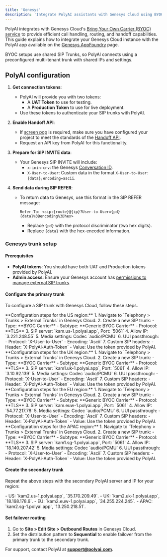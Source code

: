 ```yaml
---
title: 'Genesys'
description: 'Integrate PolyAI assistants with Genesys Cloud using BYOC.'
---
```


PolyAI integrates with Genesys Cloud's [Bring Your Own Carrier (BYOC) service](https://help.mypurecloud.com/articles/about-byoc-bring-your-own-carrier/) to
provide efficient call handling, routing, and handoff capabilities. This guide explains how to integrate your Genesys Cloud instance with the PolyAI app available on the
[Genesys AppFoundry](https://appfoundry.genesys.com/filter/genesyscloud/listing/f1d61f31-661b-4ecf-a752-771a66286f51) page.

<Info> BYOC setups use shared SIP Trunks, so PolyAI connects using a preconfigured multi-tenant trunk with shared IPs and settings. </Info>

## PolyAI configuration

1. **Get connection tokens**:
   - PolyAI will provide you with two tokens:
     - A **UAT Token** to use for testing.
     - A **Production Token** to use for live deployment.
   - Use these tokens to authenticate your SIP trunks with PolyAI.

2. **Enable Handoff API**:
   - If [screen pop](https://all.docs.genesys.com/PEC-GPA/Current/Administrator/GplusScreenPop90) is required, make sure you have configured your project to meet the standards of the [Handoff API](/api-reference/conversations/endpoint/get-handoff).
   - Request an API key from PolyAI for this functionality.

3. **Prepare for SIP INVITE data**:
   - Your Genesys SIP INVITE will include:
     - `x-inin-cnv`: the Genesys [Conversation ID](https://developer.genesys.cloud/commdigital/digital/openmessaging/gettingConversationId).
     - `X-User-to-User`: Custom data in the format `X-User-to-User:{data};encoding=ascii`.

4. **Send data during SIP REFER**:
   - To return data to Genesys, use this format in the SIP REFER message:

     `Refer-To: <sip:{route}@{ip}?User-to-User={pd}{data}%3Bencoding%3Dhex>`

     - Replace `{pd}` with the protocol discriminator (two hex digits).
     - Replace `{data}` with the hex-encoded information.

### Genesys trunk setup

#### Prerequisites
- **PolyAI tokens**: You should have both UAT and Production tokens provided by PolyAI.
- **Admin access**: Ensure your Genesys account has [permissions to manage external SIP trunks](https://help.mypurecloud.com/articles/external-trunk-settings/).

#### Configure the primary trunk

To configure a SIP trunk with Genesys Cloud, follow these steps.

<Tabs>
  <Tab title="US">
    **Configuration steps for the US region:**
    1. Navigate to `Telephony > Trunks > External Trunks` in Genesys Cloud.
    2. Create a new SIP trunk:
       - Type: **BYOC Carrier**
       - Subtype: **Generic BYOC Carrier**
       - Protocol: **TLS**
    3. SIP server: `kam.us-1.polyai.app`, Port: `5061`
    4. Allow IP: `3.221.248.55`
    5. Media settings: Codec `audio/PCMU`
    6. UUI passthrough:
       - Protocol: `X-User-to-User`
       - Encoding: `Ascii`
    7. Custom SIP headers:
       - Header: `X-PolyAi-Auth-Token`
       - Value: Use the token provided by PolyAI.
  </Tab>
  <Tab title="UK">
    **Configuration steps for the UK region:**
    1. Navigate to `Telephony > Trunks > External Trunks` in Genesys Cloud.
    2. Create a new SIP trunk:
       - Type: **BYOC Carrier**
       - Subtype: **Generic BYOC Carrier**
       - Protocol: **TLS**
    3. SIP server: `kam1.uk-1.polyai.app`, Port: `5061`
    4. Allow IP: `3.10.92.139`
    5. Media settings: Codec `audio/PCMU`
    6. UUI passthrough:
       - Protocol: `X-User-to-User`
       - Encoding: `Ascii`
    7. Custom SIP headers:
       - Header: `X-PolyAi-Auth-Token`
       - Value: Use the token provided by PolyAI.
  </Tab>
  <Tab title="EU">
    **Configuration steps for the EU region:**
    1. Navigate to `Telephony > Trunks > External Trunks` in Genesys Cloud.
    2. Create a new SIP trunk:
       - Type: **BYOC Carrier**
       - Subtype: **Generic BYOC Carrier**
       - Protocol: **TLS**
    3. SIP server: `kam.euw-1.polyai.app`, Port: `5061`
    4. Allow IP: `54.77.217.78`
    5. Media settings: Codec `audio/PCMU`
    6. UUI passthrough:
       - Protocol: `X-User-to-User`
       - Encoding: `Ascii`
    7. Custom SIP headers:
       - Header: `X-PolyAi-Auth-Token`
       - Value: Use the token provided by PolyAI.
  </Tab>
  <Tab title="APAC">
    **Configuration steps for the APAC region:**
    1. Navigate to `Telephony > Trunks > External Trunks` in Genesys Cloud.
    2. Create a new SIP trunk:
       - Type: **BYOC Carrier**
       - Subtype: **Generic BYOC Carrier**
       - Protocol: **TLS**
    3. SIP server: `kam1.sg-1.polyai.app`, Port: `5061`
    4. Allow IP: `18.140.207.42`
    5. Media settings: Codec `audio/PCMU`
    6. UUI passthrough:
       - Protocol: `X-User-to-User`
       - Encoding: `Ascii`
    7. Custom SIP headers:
       - Header: `X-PolyAi-Auth-Token`
       - Value: Use the token provided by PolyAI.
  </Tab>
</Tabs>


#### Create the secondary trunk

Repeat the above steps with the secondary PolyAI server and IP for your region:

<Tabs>
  <Tab title="US">
    - US: `kam2.us-1.polyai.app`, `35.170.209.49`.
  </Tab>
  <Tab title="UK">
   - UK: `kam2.uk-1.polyai.app`, `18.168.178.6`.
  </Tab>
  <Tab title="EU">
    - EU: `kam2.euw-1.polyai.app`, `34.255.224.245`.
  </Tab>
  <Tab title="APAC">
    - APAC: `kam2.sg-1.polyai.app`, `13.250.218.51`.
  </Tab>
</Tabs>

#### Set failover routing

1. Go to **Site > Edit Site > Outbound Routes** in Genesys Cloud.
2. Set the distribution pattern to **Sequential** to enable failover from the primary trunk to the secondary trunk.

For support, contact PolyAI at **support@polyai.com**.